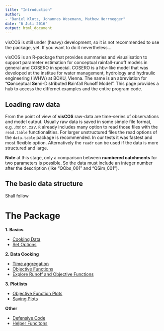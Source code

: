 ```yaml
---
title: "Introduction"
author: 
- "Daniel Klotz, Johannes Wesemann, Mathew Herrnegger"
date: "6 Juli 2016"
output: html_document
---
```


visCOS is still under (heavy) development, so it is not recommended to use the
package, yet. If you want to do it nevertheless...

visCOS is an R-package that provides summaries and visualisation to support
parameter estimation for conceptual rainfall-runoff models in general and
COSERO in special. COSERO is a hbv-like model that was developed at the
institue for water management, hydrology and hydraulic engineering (IWHW) at
BOKU, Vienna. The name is an abreviation for "**Co**nceptual
**Se**mi-Distributed **R**ainfall Run**o**ff Model".
This page provides a hub to access the differnet examples and the entire program
code.

## Loading raw data
From the point of view of **visCOS** raw-data are time-series of observations
and model output. Usually raw data is saved in some simple file format,
e.g. *.txt* or *.csv*. `R` already includes many option to read those files
with the `read.table` functionalities.
For larger unstructured files the read options of the `data.table` package is 
recommended. In our tests it was fastest and most flexible option.
Alternatively the `readr` can be used if the data is more structured and large.

**Note** at this stage, only a comparison between **numbered catchments** 
 for two parameters is possible. So the data must include an integer 
number after the description (like "QObs_001" and "QSim_001").

## The basic data structure 
Shall follow

# The Package
**1. Basics** 

- [Cooking Data](LP-cook_data.html)
- [Set Options](LP-viscos_options.html)

**2. Data Cooking**

- [Time aggregation](LP-aggregationsplots.html)
- [Objective Functions](LP-main_of.html)
- [Explore Runoff and Objective Functions](LP-explore_runoff.html)

**3. Plotlists**

- [Objective Function Plots](LP-plot_main_of.html)
- [Saving Plots](LP-serve.html)

**Other**

- [Defensive Code](LP-defensive_code.html)
- [Helper Funcitons](LP-helpers.html)

